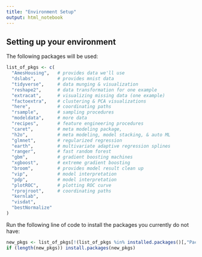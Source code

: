 ```yaml
---
title: "Environment Setup"
output: html_notebook
---
```


## Setting up your environment

The following packages will be used:

```r
list_of_pkgs <- c(
  "AmesHousing",   # provides data we'll use
  "dslabs",        # provides mnist data
  "tidyverse",     # data munging & visualization
  "reshape2",      # data transformation for one example
  "extracat",      # visualizing missing data (one example)
  "factoextra",    # clustering & PCA visualizations
  "here",          # coordinating paths
  "rsample",       # sampling procedures
  "modeldata",     # more data
  "recipes",       # feature engineering procedures
  "caret",         # meta modeling package,
  "h2o",           # meta modeling, model stacking, & auto ML
  "glmnet",        # regularized regression
  "earth",         # multivariate adaptive regression splines
  "ranger",        # fast random forest
  "gbm",           # gradient boosting machines
  "xgboost",       # extreme gradient boosting
  "broom",         # provides model result clean up
  "vip",           # model interpretation
  "pdp",           # model interpretation
  "plotROC",       # plotting ROC curve
  "rprojroot",     # coordinating paths
  "kernlab",
  "visdat",
  "bestNormalize"
)
```

Run the following line of code to install the packages you currently do not have:

```r
new_pkgs <- list_of_pkgs[!(list_of_pkgs %in% installed.packages()[,"Package"])]
if (length(new_pkgs)) install.packages(new_pkgs)
```
